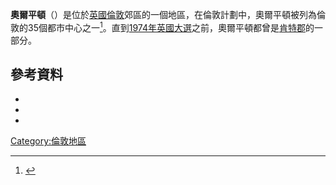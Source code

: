 {{noteTA
|T=奧爾平頓
|1=奧爾平頓
}}
{{infobox UK place
|country =                 England
|region=                   大倫敦
|official_name=            Orpington
|london_borough=           Bromley
|constituency_westminster= [[Orpington_(UK_Parliament_constituency)|Orpington]]
|post_town=                ORPINGTON
|postcode_area=            BR
|postcode_district=        BR5, BR6
|dial_code=                01689
|os_grid_reference=        TQ460660
|latitude = 51.3741
|longitude = 0.0986
|static_image=             [[File:Chislehurst_Road_-_geograph.org.uk_-_1266704.jpg|250px]]
|static_image_caption=
|population=               {{London ward populations|00AFGW|population}}
|population_ref=           ({{London ward populations|00AFGW|ward}} ward {{London ward populations|year}}){{London ward populations|reference}}
|charingX_distance_mi=     13.4
|charingX_direction=       NW
}}
'''奧爾平頓'''（{{lang-en|Orpington}}）是位於[[英國|英國]][[倫敦|倫敦]]郊區的一個地區，在倫敦計劃中，奧爾平頓被列為倫敦的35個都市中心之一<ref name=london_plan_f08>{{cite web |url=http://www.london.gov.uk/thelondonplan/docs/londonplan08.pdf |author=[[Mayor_of_London|Mayor of London]] |publisher=[[Greater_London_Authority|Greater London Authority]] |title=London Plan (Consolidated with Alterations since 2004) |date=February 2008 |deadurl=yes |archiveurl=https://web.archive.org/web/20100602000714/http://www.london.gov.uk/thelondonplan/docs/londonplan08.pdf |archivedate=2010-06-02 |access-date=2015-03-19 }}</ref>。直到[[1974年英國大選|1974年英國大選]]之前，奧爾平頓都曾是[[肯特郡|肯特郡]]的一部分。

==參考資料==
*{{Cite book| author=Trevor Mulligan | title=Rediscovering... The Orpington Car | publisher=Timeline Books | year=2012 | isbn=978-0-9573129-0-6}}
*{{Cite book| author=Dorothy Cox | title=The Book of Orpington | publisher=Barracuda Books | year=1983 | isbn=0-86023-164-X}}
*{{Cite book| author=John Edwards | title=A Look Back at Orpington | publisher=Bromley Leisure Services | year=1991 | isbn=0-901002-13-5}}
{{Commons category-inline|Orpington, London}}
{{倫敦地區}}
{{Authority control}}
[[Category:倫敦地區|Category:倫敦地區]]